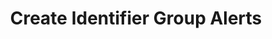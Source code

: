 ---
openapi: firework-v2-openapi post /assets/groups/{assets_group_id}/alerts
title: Create Identifier Group Alerts
---
